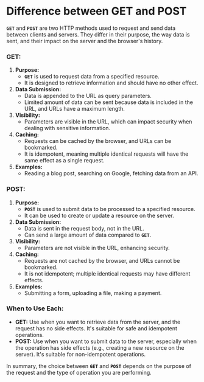 
# Difference between GET and POST


**`GET`** and **`POST`** are two HTTP methods used to request and send data between clients and servers. They differ in their purpose, the way data is sent, and their impact on the server and the browser's history.


### **GET:**

1. **Purpose:**
	- **`GET`** is used to request data from a specified resource.
	- It is designed to retrieve information and should have no other effect.
2. **Data Submission:**
	- Data is appended to the URL as query parameters.
	- Limited amount of data can be sent because data is included in the URL, and URLs have a maximum length.
3. **Visibility:**
	- Parameters are visible in the URL, which can impact security when dealing with sensitive information.
4. **Caching:**
	- Requests can be cached by the browser, and URLs can be bookmarked.
	- It is idempotent, meaning multiple identical requests will have the same effect as a single request.
5. **Examples:**
	- Reading a blog post, searching on Google, fetching data from an API.

### **POST:**

1. **Purpose:**
	- **`POST`** is used to submit data to be processed to a specified resource.
	- It can be used to create or update a resource on the server.
2. **Data Submission:**
	- Data is sent in the request body, not in the URL.
	- Can send a large amount of data compared to **`GET`**.
3. **Visibility:**
	- Parameters are not visible in the URL, enhancing security.
4. **Caching:**
	- Requests are not cached by the browser, and URLs cannot be bookmarked.
	- It is not idempotent; multiple identical requests may have different effects.
5. **Examples:**
	- Submitting a form, uploading a file, making a payment.

### **When to Use Each:**

- **GET:** Use when you want to retrieve data from the server, and the request has no side effects. It's suitable for safe and idempotent operations.
- **POST:** Use when you want to submit data to the server, especially when the operation has side effects (e.g., creating a new resource on the server). It's suitable for non-idempotent operations.

In summary, the choice between **`GET`** and **`POST`** depends on the purpose of the request and the type of operation you are performing.

